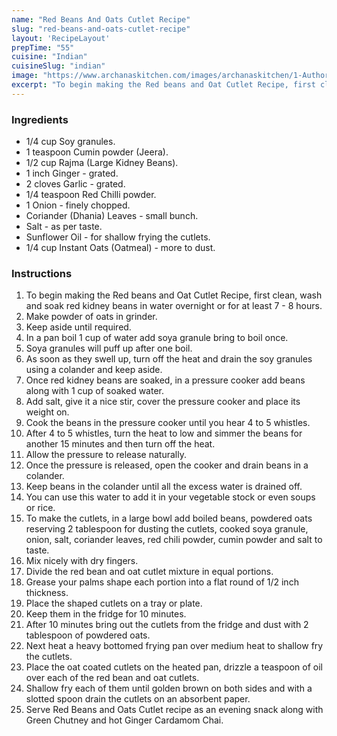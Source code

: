 ---
name: "Red Beans And Oats Cutlet Recipe"
slug: "red-beans-and-oats-cutlet-recipe"
layout: 'RecipeLayout'
prepTime: "55"
cuisine: "Indian"
cuisineSlug: "indian"
image: "https://www.archanaskitchen.com/images/archanaskitchen/1-Author/Hina_Gujral/Red_Beans_and_Oats_Cutlet_Recipe.jpg"
excerpt: "To begin making the Red beans and Oat Cutlet Recipe, first clean, wash and soak red kidney beans in water overnight or for at least 7 - 8 hours"
---

### Ingredients

- 1/4 cup Soy granules.
- 1 teaspoon Cumin powder (Jeera).
- 1/2 cup Rajma (Large Kidney Beans).
- 1 inch Ginger - grated.
- 2 cloves Garlic - grated.
- 1/4 teaspoon Red Chilli powder.
- 1 Onion - finely chopped.
- Coriander (Dhania) Leaves - small bunch.
- Salt - as per taste.
- Sunflower Oil - for shallow frying the cutlets.
- 1/4 cup Instant Oats (Oatmeal) - more to dust.

### Instructions

1. To begin making the Red beans and Oat Cutlet Recipe, first clean, wash and soak red kidney beans in water overnight or for at least 7 - 8 hours.
1. Make powder of oats in grinder.
1. Keep aside until required.
1. In a pan boil 1 cup of water add soya granule bring to boil once.
1. Soya granules will puff up after one boil.
1. As soon as they swell up, turn off the heat and drain the soy granules using a colander and keep aside.
1. Once red kidney beans are soaked, in a pressure cooker add beans along with 1 cup of soaked water.
1. Add salt, give it a nice stir, cover the pressure cooker and place its weight on.
1. Cook the beans in the pressure cooker until you hear 4 to 5 whistles.
1. After 4 to 5 whistles, turn the heat to low and simmer the beans for another 15 minutes and then turn off the heat.
1. Allow the pressure to release naturally.
1. Once the pressure is released, open the cooker and drain beans in a colander.
1. Keep beans in the colander until all the excess water is drained off.
1. You can use this water to add it in your vegetable stock or even soups or rice.
1. To make the cutlets, in a large bowl add boiled beans, powdered oats reserving 2 tablespoon for dusting the cutlets, cooked soya granule, onion, salt, coriander leaves, red chili powder, cumin powder and salt to taste.
1. Mix nicely with dry fingers.
1.  Divide the red bean and oat cutlet mixture in equal portions.
1. Grease your palms shape each portion into a flat round of 1/2 inch thickness.
1. Place the shaped cutlets on a tray or plate.
1. Keep them in  the fridge for 10 minutes.
1. After 10 minutes bring out the cutlets from the fridge and dust with 2 tablespoon of powdered oats.
1. Next heat a heavy bottomed frying pan over medium heat to shallow fry the cutlets.
1. Place the oat coated cutlets on the heated pan, drizzle a teaspoon of oil over each of the red bean and oat cutlets.
1. Shallow fry each of them until golden brown on both sides and with a slotted spoon drain the cutlets on an absorbent paper.
1. Serve Red Beans and Oats Cutlet recipe as an evening snack along with Green Chutney and hot Ginger Cardamom Chai.
